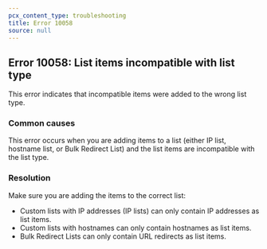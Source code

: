 ```yaml
---
pcx_content_type: troubleshooting
title: Error 10058
source: null
---
```


## Error 10058: List items incompatible with list type

This error indicates that incompatible items were added to the wrong list type.

### Common causes

This error occurs when you are adding items to a list (either IP list, hostname list, or Bulk Redirect List) and the list items are incompatible with the list type.

### Resolution

Make sure you are adding the items to the correct list:

- Custom lists with IP addresses (IP lists) can only contain IP addresses as list items.
- Custom lists with hostnames can only contain hostnames as list items.
- Bulk Redirect Lists can only contain URL redirects as list items.